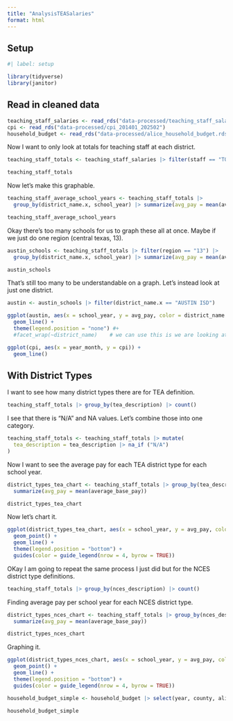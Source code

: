 ```yaml
---
title: "AnalysisTEASalaries"
format: html
---
```


## Setup

```r
#| label: setup

library(tidyverse)
library(janitor)

```

## Read in cleaned data

```r
teaching_staff_salaries <- read_rds("data-processed/teaching_staff_salaries.rds")
cpi <- read_rds("data-processed/cpi_201401_202502")
household_budget <- read_rds("data-processed/alice_household_budget.rds")
```



Now I want to only look at totals for teaching staff at each district. 

```r
teaching_staff_totals <- teaching_staff_salaries |> filter(staff == "TOTAL TEACHING STAFF")

teaching_staff_totals
```

Now let's make this graphable. 

```r
teaching_staff_average_school_years <- teaching_staff_totals |>
  group_by(district_name.x, school_year) |> summarize(avg_pay = mean(average_base_pay))

teaching_staff_average_school_years
```

Okay there's too many schools for us to graph these all at once. Maybe if we just do one region (central texas, 13).

```r
austin_schools <- teaching_staff_totals |> filter(region == "13") |> 
  group_by(district_name.x, school_year) |> summarize(avg_pay = mean(average_base_pay))

austin_schools
```

That's still too many to be understandable on a graph. Let's instead look at just one district. 

```r
austin <- austin_schools |> filter(district_name.x == "AUSTIN ISD")
```


```r
ggplot(austin, aes(x = school_year, y = avg_pay, color = district_name.x, group = district_name.x)) +
  geom_line() + 
  theme(legend.position = "none") #+
  #facet_wrap(~district_name)    # we can use this is we are looking at multiple districts
```

```r
ggplot(cpi, aes(x = year_month, y = cpi)) +
  geom_line()
```

## With District Types

I want to see how many district types there are for TEA definition. 

```r
teaching_staff_totals |> group_by(tea_description) |> count()
```

I see that there is "N/A" and NA values. Let's combine those into one category. 

```r
teaching_staff_totals <- teaching_staff_totals |> mutate(
  tea_description = tea_description |> na_if ("N/A")
)
```

Now I want to see the average pay for each TEA district type for each school year. 

```r
district_types_tea_chart <- teaching_staff_totals |> group_by(tea_description, school_year) |> 
  summarize(avg_pay = mean(average_base_pay))

district_types_tea_chart
```

Now let's chart it. 

```r
ggplot(district_types_tea_chart, aes(x = school_year, y = avg_pay, color = tea_description, group = tea_description)) +
  geom_point() +
  geom_line() +
  theme(legend.position = "bottom") +
  guides(color = guide_legend(nrow = 4, byrow = TRUE))
```

OKay I am going to repeat the same process I just did but for the NCES district type definitions. 

```r
teaching_staff_totals |> group_by(nces_description) |> count()
```

Finding average pay per school year for each NCES district type.

```r
district_types_nces_chart <- teaching_staff_totals |> group_by(nces_description, school_year) |> 
  summarize(avg_pay = mean(average_base_pay))

district_types_nces_chart
```

Graphing it. 

```r
ggplot(district_types_nces_chart, aes(x = school_year, y = avg_pay, color = nces_description, group = nces_description)) +
  geom_point() +
  geom_line() +
  theme(legend.position = "bottom") +
  guides(color = guide_legend(nrow = 4, byrow = TRUE))
```

```r

household_budget_simple <- household_budget |> select(year, county, alice_threshold_hh_under_65, alice_threshold_hh_65_years_and_over)

household_budget_simple
```

